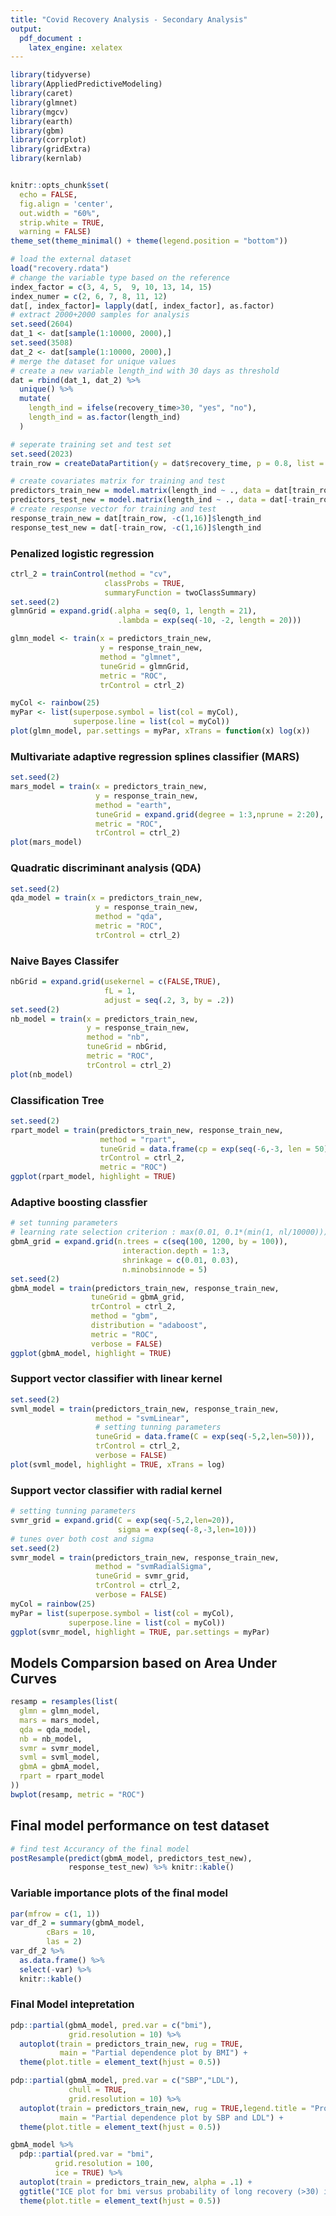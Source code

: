 ```yaml
---
title: "Covid Recovery Analysis - Secondary Analysis"
output: 
  pdf_document :
    latex_engine: xelatex
---
```


```r
library(tidyverse)
library(AppliedPredictiveModeling)
library(caret)
library(glmnet)
library(mgcv)
library(earth)
library(gbm)
library(corrplot)
library(gridExtra)
library(kernlab)


knitr::opts_chunk$set(
  echo = FALSE,
  fig.align = 'center',
  out.width = "60%",
  strip.white = TRUE,
  warning = FALSE)
theme_set(theme_minimal() + theme(legend.position = "bottom"))
```

```r
# load the external dataset 
load("recovery.rdata")
# change the variable type based on the reference
index_factor = c(3, 4, 5,  9, 10, 13, 14, 15)
index_numer = c(2, 6, 7, 8, 11, 12)
dat[, index_factor]= lapply(dat[, index_factor], as.factor)
# extract 2000+2000 samples for analysis
set.seed(2604)
dat_1 <- dat[sample(1:10000, 2000),]
set.seed(3508)
dat_2 <- dat[sample(1:10000, 2000),]
# merge the dataset for unique values
# create a new variable length_ind with 30 days as threshold 
dat = rbind(dat_1, dat_2) %>% 
  unique() %>% 
  mutate(
    length_ind = ifelse(recovery_time>30, "yes", "no"),
    length_ind = as.factor(length_ind)
  ) 

# seperate training set and test set
set.seed(2023)
train_row = createDataPartition(y = dat$recovery_time, p = 0.8, list = FALSE)
```

```r
# create covariates matrix for training and test
predictors_train_new = model.matrix(length_ind ~ ., data = dat[train_row, -c(1,16)])[, -1]
predictors_test_new = model.matrix(length_ind ~ ., data = dat[-train_row, -c(1,16)])[, -1]
# create response vector for training and test
response_train_new = dat[train_row, -c(1,16)]$length_ind
response_test_new = dat[-train_row, -c(1,16)]$length_ind
```

### Penalized logistic regression

```r
ctrl_2 = trainControl(method = "cv",
                     classProbs = TRUE,
                     summaryFunction = twoClassSummary)
set.seed(2)
glmnGrid = expand.grid(.alpha = seq(0, 1, length = 21),
                        .lambda = exp(seq(-10, -2, length = 20)))

glmn_model <- train(x = predictors_train_new,
                    y = response_train_new,
                    method = "glmnet",
                    tuneGrid = glmnGrid,
                    metric = "ROC",
                    trControl = ctrl_2)

myCol <- rainbow(25)
myPar <- list(superpose.symbol = list(col = myCol),
              superpose.line = list(col = myCol))
plot(glmn_model, par.settings = myPar, xTrans = function(x) log(x))
```

### Multivariate adaptive regression splines classifier (MARS)

```r
set.seed(2)
mars_model = train(x = predictors_train_new,
                   y = response_train_new,
                   method = "earth",
                   tuneGrid = expand.grid(degree = 1:3,nprune = 2:20),
                   metric = "ROC",
                   trControl = ctrl_2)
plot(mars_model)
```

### Quadratic discriminant analysis (QDA)

```r
set.seed(2)
qda_model = train(x = predictors_train_new,
                   y = response_train_new,
                   method = "qda",
                   metric = "ROC",
                   trControl = ctrl_2)
```

### Naive Bayes Classifer

```r
nbGrid = expand.grid(usekernel = c(FALSE,TRUE),
                     fL = 1,
                     adjust = seq(.2, 3, by = .2))
set.seed(2)
nb_model = train(x = predictors_train_new,
                 y = response_train_new,
                 method = "nb",
                 tuneGrid = nbGrid,
                 metric = "ROC",
                 trControl = ctrl_2)
plot(nb_model)
```

### Classification Tree

```r
set.seed(2)
rpart_model = train(predictors_train_new, response_train_new,
                    method = "rpart",
                    tuneGrid = data.frame(cp = exp(seq(-6,-3, len = 50))),
                    trControl = ctrl_2,
                    metric = "ROC")
ggplot(rpart_model, highlight = TRUE)
```

### Adaptive boosting classfier

```r
# set tunning parameters
# learning rate selection criterion : max(0.01, 0.1*(min(1, nl/10000)))
gbmA_grid = expand.grid(n.trees = c(seq(100, 1200, by = 100)),
                         interaction.depth = 1:3,
                         shrinkage = c(0.01, 0.03),
                         n.minobsinnode = 5)
set.seed(2)
gbmA_model = train(predictors_train_new, response_train_new,
                  tuneGrid = gbmA_grid,
                  trControl = ctrl_2,
                  method = "gbm",
                  distribution = "adaboost",
                  metric = "ROC",
                  verbose = FALSE)
ggplot(gbmA_model, highlight = TRUE)
```

### Support vector classifier with linear kernel

```r
set.seed(2)
svml_model = train(predictors_train_new, response_train_new,
                   method = "svmLinear",
                   # setting tunning parameters
                   tuneGrid = data.frame(C = exp(seq(-5,2,len=50))),
                   trControl = ctrl_2,
                   verbose = FALSE)
plot(svml_model, highlight = TRUE, xTrans = log)
```

### Support vector classifier with radial kernel

```r
# setting tunning parameters
svmr_grid = expand.grid(C = exp(seq(-5,2,len=20)),
                        sigma = exp(seq(-8,-3,len=10)))
# tunes over both cost and sigma
set.seed(2)
svmr_model = train(predictors_train_new, response_train_new,
                   method = "svmRadialSigma",
                   tuneGrid = svmr_grid,
                   trControl = ctrl_2,
                   verbose = FALSE)
myCol = rainbow(25)
myPar = list(superpose.symbol = list(col = myCol),
             superpose.line = list(col = myCol))
ggplot(svmr_model, highlight = TRUE, par.settings = myPar)
```

## Models Comparsion based on Area Under Curves

```r
resamp = resamples(list(
  glmn = glmn_model,
  mars = mars_model,
  qda = qda_model,
  nb = nb_model,
  svmr = svmr_model,
  svml = svml_model,
  gbmA = gbmA_model,
  rpart = rpart_model
))
bwplot(resamp, metric = "ROC")
```

## Final model performance on test dataset

```r
# find test Accurancy of the final model
postResample(predict(gbmA_model, predictors_test_new),
             response_test_new) %>% knitr::kable()
```

### Variable importance plots of the final model

```r
par(mfrow = c(1, 1))
var_df_2 = summary(gbmA_model,
        cBars = 10,
        las = 2)  
var_df_2 %>% 
  as.data.frame() %>% 
  select(-var) %>% 
  knitr::kable()
```

### Final Model intepretation

```r
pdp::partial(gbmA_model, pred.var = c("bmi"),
             grid.resolution = 10) %>% 
  autoplot(train = predictors_train_new, rug = TRUE, 
           main = "Partial dependence plot by BMI") +
  theme(plot.title = element_text(hjust = 0.5))

pdp::partial(gbmA_model, pred.var = c("SBP","LDL"),
             chull = TRUE,
             grid.resolution = 10) %>% 
  autoplot(train = predictors_train_new, rug = TRUE,legend.title = "Probability of long recovery time in Logit",
           main = "Partial dependence plot by SBP and LDL") +
  theme(plot.title = element_text(hjust = 0.5))

```

```r
gbmA_model %>%
  pdp::partial(pred.var = "bmi",
          grid.resolution = 100,
          ice = TRUE) %>%
  autoplot(train = predictors_train_new, alpha = .1) +
  ggtitle("ICE plot for bmi versus probability of long recovery (>30) in logit") +
  theme(plot.title = element_text(hjust = 0.5))
```

